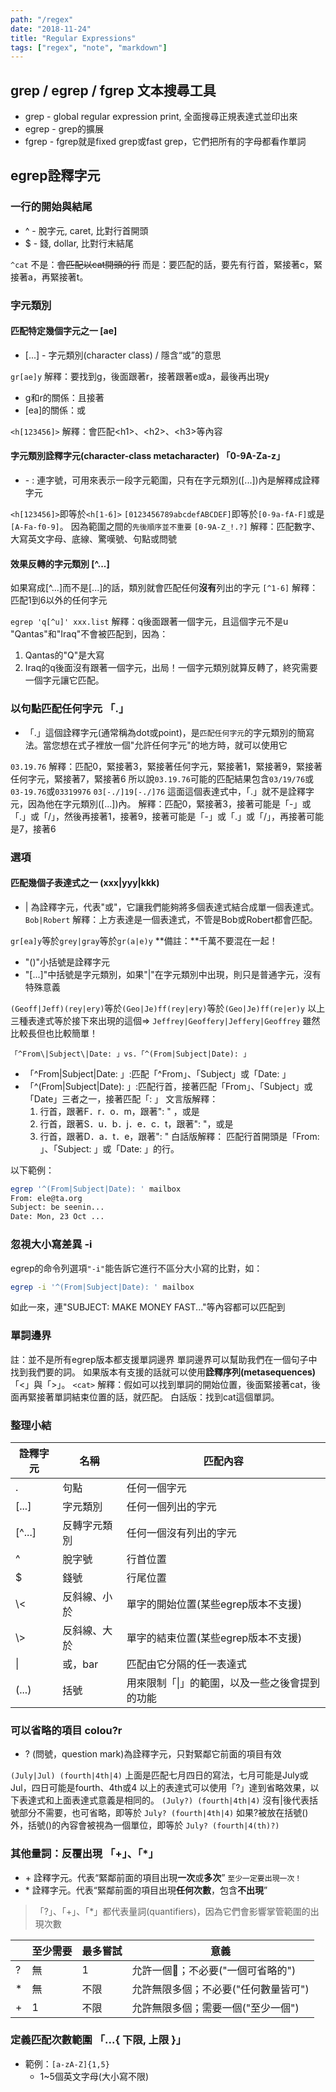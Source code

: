 ```yaml
---
path: "/regex"
date: "2018-11-24"
title: "Regular Expressions"
tags: ["regex", "note", "markdown"]
---
```


## grep / egrep / fgrep  文本搜尋工具
* grep - global regular expression print, 全面搜尋正規表達式並印出來
* egrep - grep的擴展
* fgrep - fgrep就是fixed grep或fast grep，它們把所有的字母都看作單詞

## egrep詮釋字元
### 一行的開始與結尾
* ^ - 脫字元, caret, 比對行首開頭
* $ - 錢, dollar, 比對行末結尾

```^cat```
不是：~~會匹配以cat開頭的行~~
而是：要匹配的話，要先有行首，緊接著c，緊接著a，再緊接著t。

### 字元類別
#### 匹配特定幾個字元之一 [ae]
* [...] - 字元類別(character class) / 隱含“或”的意思

```gr[ae]y```
解釋：要找到g，後面跟著r，接著跟著e或a，最後再出現y
* g和r的關係：且接著
* [ea]的關係：或

```<h[123456]>```
解釋：會匹配\<h1\>、\<h2\>、\<h3\>等內容

#### 字元類別詮釋字元(character-class metacharacter) 「0-9A-Za-z」
* \- : 連字號，可用來表示一段字元範圍，只有在字元類別([...])內是解釋成詮釋字元

```<h[123456]>```即等於```<h[1-6]>```
```[0123456789abcdefABCDEF]```即等於```[0-9a-fA-F]```或是```[A-Fa-f0-9]```。
因為範圍之間的```先後順序並不重要```
```[0-9A-Z_!.?]```
解釋：匹配數字、大寫英文字母、底線、驚嘆號、句點或問號

#### 效果反轉的字元類別 [^...]
如果寫成[^...]而不是[...]的話，類別就會匹配任何**沒有**列出的字元
```[^1-6]```
解釋：匹配1到6以外的任何字元

```egrep 'q[^u]' xxx.list```
解釋：q後面跟著一個字元，且這個字元不是u
"Qantas"和"Iraq"不會被匹配到，因為：
1. Qantas的"Q"是大寫
2. Iraq的q後面沒有跟著一個字元，出局！一個字元類別就算反轉了，終究需要一個字元讓它匹配。

### 以句點匹配任何字元 「.」
* 「.」這個詮釋字元(通常稱為dot或point)，是```匹配任何字元```的字元類別的簡寫法。當您想在式子裡放一個"允許任何字元"的地方時，就可以使用它

```03.19.76```
解釋：匹配0，緊接著3，緊接著任何字元，緊接著1，緊接著9，緊接著任何字元，緊接著7，緊接著6
所以說```03.19.76```可能的匹配結果包含```03/19/76```或```03-19.76```或```03319976```
```03[-./]19[-./]76```
這面這個表達式中，「.」就不是詮釋字元，因為他在字元類別([...])內。
解釋：匹配0，緊接著3，接著可能是「-」或「.」或「/」，然後再接著1，接著9，接著可能是「-」或「.」或「/」，再接著可能是7，接著6

### 選項
#### 匹配幾個子表達式之一 (xxx|yyy|kkk)
* | 為詮釋字元，代表"或"，它讓我們能夠將多個表達式結合成單一個表達式。
```Bob|Robert```
解釋：上方表達是一個表達式，不管是Bob或Robert都會匹配。

```gr[ea]y```等於```grey|gray```等於```gr(a|e)y```
**備註：**千萬不要混在一起！
* "()"小括號是詮釋字元
* "[...]"中括號是字元類別，如果"|"在字元類別中出現，則只是普通字元，沒有特殊意義

```(Geoff|Jeff)(rey|ery)```等於```(Geo|Je)ff(rey|ery)```等於```(Geo|Je)ff(re|er)y```
以上三種表達式等於接下來出現的這個=> ```Jeffrey|Geoffery|Jeffery|Geoffrey```
雖然比較長但也比較簡單！

```「^From\|Subject\|Date: 」vs.「^(From|Subject|Date): 」```
* 「^From\|Subject\|Date: 」:匹配「^From」、「Subject」或「Date: 」
* 「^(From|Subject|Date): 」:匹配行首，接著匹配「From」、「Subject」或「Date」三者之一，接著匹配「: 」
文言版解釋：
  1) 行首，跟著F．r．o．m，跟著": " ，或是
  2) 行首，跟著S．u．b．j．e．c．t，跟著": "，或是
  3) 行首，跟著D．a．t．e，跟著": "
白話版解釋：
  匹配行首開頭是「From: 」、「Subject: 」或「Date: 」的行。

以下範例：
```bash
egrep '^(From|Subject|Date): ' mailbox
From: ele@ta.org
Subject: be seenin...
Date: Mon, 23 Oct ...
```

### 忽視大小寫差異 -i
egrep的命令列選項```"-i"```能告訴它進行不區分大小寫的比對，如：
```bash
egrep -i '^(From|Subject|Date): ' mailbox
```
如此一來，連"SUBJECT: MAKE MONEY FAST..."等內容都可以匹配到

### 單詞邊界
註：並不是所有egrep版本都支援單詞邊界
單詞邊界可以幫助我們在一個句子中找到我們要的詞。
如果版本有支援的話就可以使用**詮釋序列(metasequences)**「\<」與「\>」。
```<cat>```
解釋：假如可以找到單詞的開始位置，後面緊接著cat，後面再緊接著單詞結束位置的話，就匹配。
白話版：找到cat這個單詞。

### 整理小結

| 詮釋字元 | 名稱 | 匹配內容 |
|---|---|---|
| . | 句點 | 任何一個字元 |
| \[...\] | 字元類別 | 任何一個列出的字元 |
| \[^...\] | 反轉字元類別 | 任何一個沒有列出的字元 |
| ^ | 脫字號 | 行首位置 |
| $ | 錢號 | 行尾位置 |
| \\< | 反斜線、小於 | 單字的開始位置(某些egrep版本不支援) |
| \\> | 反斜線、大於 | 單字的結束位置(某些egrep版本不支援) |
| \| | 或，bar | 匹配由它分隔的任一表達式 |
| (...) | 括號 | 用來限制「\|」的範圍，以及一些之後會提到的功能 |

### 可以省略的項目 colou?r
* ? (問號，question mark)為詮釋字元，只對緊鄰它前面的項目有效

```(July|Jul) (fourth|4th|4)```
上面是匹配七月四日的寫法，七月可能是July或Jul，四日可能是fourth、4th或4
以上的表達式可以使用「?」達到省略效果，以下表達式和上面表達式意義是相同的。
```(July?) (fourth|4th|4)```
沒有\|後代表括號部分不需要，也可省略，即等於
```July? (fourth|4th|4)```
如果?被放在括號()外，括號()的內容會被視為一個單位，即等於
```July? (fourth|4(th)?)```

### 其他量詞：反覆出現 「+」、「*」
* \+ 詮釋字元。代表“緊鄰前面的項目出現**一次**或**多次**” ```至少一定要出現一次！```
* \* 詮釋字元。代表“緊鄰前面的項目出現**任何次數**，包含**不出現**”

> 「?」、「+」、「*」都代表量詞(quantifiers)，因為它們會影響掌管範圍的出現次數

| | 至少需要 | 最多嘗試 | 意義 |
|---|---|---|---|
| ? | 無 | 1 | 允許一個；不必要("一個可省略的") |
| * | 無 | 不限 | 允許無限多個；不必要("任何數量皆可") |
| + | 1 | 不限 | 允許無限多個；需要一個("至少一個")

### 定義匹配次數範圍 「...{ 下限, 上限 }」
* 範例：```[a-zA-Z]{1,5}```
  * 1~5個英文字母(大小寫不限)

